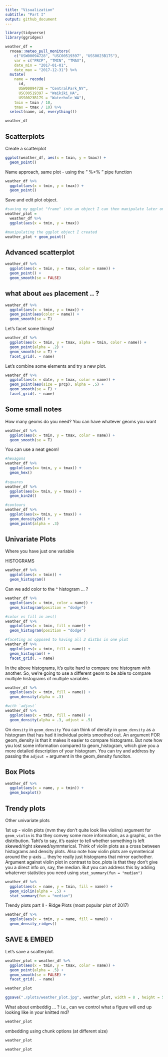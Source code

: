 ```yaml
---
title: "Visualization"
subtitle: "Part I"
output: github_document
---
```


```r
library(tidyverse)
library(ggridges)

```


```r
weather_df = 
  rnoaa::meteo_pull_monitors(
    c("USW00094728", "USC00519397", "USS0023B17S"),
    var = c("PRCP", "TMIN", "TMAX"), 
    date_min = "2017-01-01",
    date_max = "2017-12-31") %>%
  mutate(
    name = recode(
      id, 
      USW00094728 = "CentralPark_NY", 
      USC00519397 = "Waikiki_HA",
      USS0023B17S = "Waterhole_WA"),
    tmin = tmin / 10,
    tmax = tmax / 10) %>%
  select(name, id, everything())

weather_df
```

## Scatterplots
Create a scatterplot
```r
ggplot(weather_df, aes(x = tmin, y = tmax)) + 
  geom_point()

```

Name approach, same plot - using the " %>% " pipe function
```r
weather_df %>% 
  ggplot(aes(x = tmin, y = tmax)) + 
  geom_point()
```

Save and edit plot object. 

```r
#saving my ggplot "frame" into an object I can then manipulate later on
weather_plot = 
  weather_df %>% 
  ggplot(aes(x = tmin, y = tmax))

#manipulating the ggplot object I created
weather_plot + geom_point()
```

## Advanced scatterplot

```r
weather_df %>% 
  ggplot(aes(x = tmin, y = tmax, color = name)) + 
  geom_point() + 
  geom_smooth(se = FALSE)
```


## what about `aes` placement .. ?

```r
weather_df %>% 
  ggplot(aes(x = tmin, y = tmax)) + 
  geom_point(aes(color = name)) + 
  geom_smooth(se = T)
```

Let's facet some things! 


```r
weather_df %>% 
  ggplot(aes(x = tmin, y = tmax, alpha = tmin, color = name)) + 
  geom_point(alpha = .2) + 
  geom_smooth(se = T) + 
  facet_grid(. ~ name) 
```

Let's combine some elements and try a new plot.

```r
weather_df %>% 
  ggplot(aes(x = date, y = tmax, color = name)) +
  geom_point(aes(size = prcp), alpha = .5) + 
  geom_smooth(se = F) + 
  facet_grid(. ~ name)
```


## Some small notes 

How many geoms do you need? You can have whatever geoms you want
 
```r
weather_df %>% 
  ggplot(aes(x = tmin, y = tmax, color = name)) + 
  geom_smooth(se = T)
```

You can use a neat geom!

```r
#hexagons
weather_df %>% 
  ggplot(aes(x= tmin, y = tmax)) + 
  geom_hex() 
  
#squares
weather_df %>% 
  ggplot(aes(x= tmin, y = tmax)) + 
  geom_bin2d()

#contours
weather_df %>% 
  ggplot(aes(x= tmin, y = tmax)) + 
  geom_density2d() + 
  geom_point(alpha = .3)
```
 
 
## Univariate Plots
Where you have just one variable

HISTOGRAMS

```r
weather_df %>% 
  ggplot(aes(x = tmin)) + 
  geom_histogram() 
```


Can we add color to the ^ histogram ... ?
```r
weather_df %>% 
  ggplot(aes(x = tmin, color = name)) + 
  geom_histogram(position = "dodge")

#color vs fill in aes()
weather_df %>% 
  ggplot(aes(x = tmin, fill = name)) + 
  geom_histogram(position = "dodge")

#faceting as opposed to having all 3 distbs in one plot
weather_df %>% 
  ggplot(aes(x = tmin, fill = name)) + 
  geom_histogram() + 
  facet_grid(. ~ name)


```

In the above histograms, it's quite hard to compare one histogram with another. 
So, we're going to use a different geom to be able to compare multiple histograms of multiple variables

```r
weather_df %>% 
  ggplot(aes(x = tmin, fill = name)) + 
  geom_density(alpha = .3)

#with `adjust`
weather_df %>% 
  ggplot(aes(x = tmin, fill = name)) + 
  geom_density(alpha = .3, adjust = .5)

```

On `density` in `geom_density`
You can think of density in `geom_density` as a histogram that has had it individual points smoothed out. 
An argument FOR geom_density is that it makes it easier to compare histograms. 
But note how you lost some information compared to geom_histogram, which give you a more detailed description of your histogram. You can try and address by passing the `adjsut = ` argument in the geom_density funciton.


## Box Plots

```r
weather_df %>% 
  ggplot(aes(x = name, y = tmin)) + 
  geom_boxplot()
```


## Trendy plots
Other univariate plots

1st up - violin plots (nvm they don't quite look like violins)
argument for `geom_violin` is tha they convey some more information, as a graphic, on the distribution. Taht's to say, it's easier to tell whether something is left skewed/right skewed/symmterical. 
Think of violin plots as a cross between histograms and density plots. 
Also note how violin plots are symmterical around the y-axis ... they're really just histograms that mirror eachother. 
Argument against violin plot in contrast to box_plots is that they don't give you a direct info on, say, the median. But you can address this by adding whaterver statistics you need using `stat_summary(fun = "median")`

```r
weather_df %>% 
  ggplot(aes(x = name, y = tmin, fill = name)) + 
  geom_violin(alpha = .5) + 
  stat_summary(fun = "median")
```


Trendy plots part II - Ridge Plots (most popular plot of 2017)


```r
weather_df %>% 
  ggplot(aes(x = tmin, y = name, fill = name)) + 
  geom_density_ridges()
```


## SAVE & EMBED

Let's save a scatterplot. 

```r
weather_plot = weather_df %>% 
  ggplot(aes(x = tmin, y = tmax, color = name)) + 
  geom_point(alpha = .5) + 
  geom_smooth(se = FALSE) + 
  facet_grid(. ~ name)

weather_plot

ggsave("./plots/weather_plot.jpg", weather_plot, width = 8 , height = 5)
```

What about embeddig ... ? i.e., can we control what a figure will end up looking like in your knitted md? 

```r
weather_plot
```


embedding using chunk options (at different size)
```r
weather_plot
```

```r
weather_plot
```





